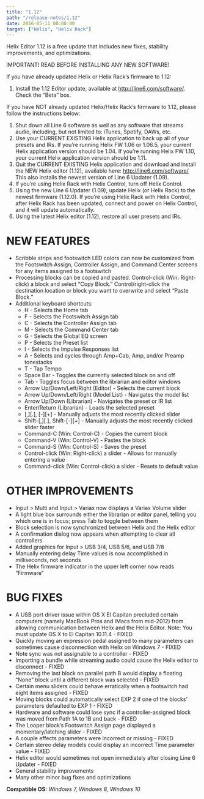 ```yaml
---
title: "1.12"
path: "/release-notes/1.12"
date: 2016-05-11 00:00:00
target: ["Helix", "Helix Rack"]
---
```

Helix Editor 1.12 is a free update that includes new fixes, stability improvements, and optimizations.

<div className="message is-danger">
    <div className="message-header">
        <p>IMPORTANT! READ BEFORE INSTALLING ANY NEW SOFTWARE!</p>
    </div>
    <div className="message-body">
        <p className="is-italic is-bold has-text-weight-semibold">If you have already updated Helix or Helix Rack’s firmware to 1.12:</p>
        <ol>
            <li>Install the 1.12 Editor update, available at <a href="http://line6.com/software/">http://line6.com/software/</a>. Check the “Beta” box.</li>
        </ol>
        <p className="is-italic is-bold has-text-weight-semibold">If you have NOT already updated Helix/Helix Rack’s firmware to 1.12, please follow the instructions below:</p>
        <ol>
            <li>Shut down all Line 6 software as well as any software that streams audio, including, but not limited to: iTunes, Spotify, DAWs, etc.</li>
            <li>Use your CURRENT EXISTING Helix application to back up all of your presets and IRs. If you’re running Helix FW 1.06 or 1.06.5, your current Helix application version should be 1.04. If you’re running Helix FW 1.10, your current Helix application version should be 1.11.</li>
            <li>Quit the CURRENT EXISTING Helix application and download and install the NEW Helix editor (1.12), available here: <a href="http://line6.com/software/">http://line6.com/software/</a> This also installs the newest version of Line 6 Updater (1.09).</li>
            <li>If you’re using Helix Rack with Helix Control, turn off Helix Control.</li>
            <li>Using the new Line 6 Updater (1.09), update Helix (or Helix Rack) to the newest firmware (1.12.0). If you’re using Helix Rack with Helix Control, after Helix Rack has been updated, connect and power on Helix Control, and it will update automatically.</li>
            <li>Using the latest Helix editor (1.12), restore all user presets and IRs.</li>
        </ol>
    </div>
</div>


# NEW FEATURES

- Scribble strips and footswitch LED colors can now be customized from the Footswitch Assign, Controller Assign, and Command Center screens for any items assigned to a footswitch
- Processing blocks can be copied and pasted. Control-click (Win: Right-click) a block and select “Copy Block.” Control/right-click the destination location or block you want to overwrite and select “Paste Block.”
- Additional keyboard shortcuts:
    - H - Selects the Home tab
    - F - Selects the Footswitch Assign tab
    - C - Selects the Controller Assign tab
    - M - Selects the Command Center tab
    - G - Selects the Global EQ screen
    - P - Selects the Preset list
    - I - Selects the Impulse Responses list
    - A - Selects and cycles through Amp+Cab, Amp, and/or Preamp tonestacks
    - T - Tap Tempo
    - Space Bar - Toggles the currently selected block on and off
    - Tab - Toggles focus between the librarian and editor windows
    - Arrow Up/Down/Left/Right (Editor) - Selects the current block
    - Arrow Up/Down/Left/Right (Model List) - Navigates the model list
    - Arrow Up/Down (Librarian) - Navigates the preset or IR list
    - Enter/Return (Librarian) - Loads the selected preset
    - [,][.], [-][+] - Manually adjusts the most recently clicked slider
    - Shift-[,][.], Shift-[-][+] - Manually adjusts the most recently clicked slider faster
    - Command-C (Win: Control-C) - Copies the current block
    - Command-V (Win: Control-V) - Pastes the block
    - Command-S (Win: Control-S) - Saves the preset
    - Control-click (Win: Right-click) a slider - Allows for manually entering a value
    - Command-click (Win: Control-click) a slider - Resets to default value

# OTHER IMPROVEMENTS
- Input > Multi and Input > Variax now displays a Variax Volume slider
- A light blue box surrounds either the librarian or editor panel, telling you which one is in focus; press Tab to toggle between them
- Block selection is now synchronized between Helix and the Helix editor
- A confirmation dialog now appears when attempting to clear all controllers
- Added graphics for Input > USB 3/4, USB 5/6, and USB 7/8
- Manually entering delay Time values is now accomplished in milliseconds, not seconds
- The Helix firmware indicator in the upper left corner now reads “Firmware”

# BUG FIXES
- A USB port driver issue within OS X El Capitan precluded certain computers (namely MacBook Pros and iMacs from mid-2012) from allowing communication between Helix and the Helix Editor. Note: You must update OS X to El Capitan 10.11.4 - FIXED
- Quickly moving an expression pedal assigned to many parameters can sometimes cause disconnection with Helix on Windows 7 - FIXED
- Note sync was not assignable to a controller - FIXED
- Importing a bundle while streaming audio could cause the Helix editor to disconnect - FIXED
- Removing the last block on parallel path B would display a floating “None” block until a different block was selected - FIXED
- Certain menu sliders could behave erratically when a footswitch had eight items assigned - FIXED
- Moving blocks could automatically select EXP 2 if one of the blocks’ parameters defaulted to EXP 1 - FIXED
- Hardware and software could lose sync if a controller-assigned block was moved from Path 1A to 1B and back - FIXED
- The Looper block’s Footswitch Assign page displayed a momentary/latching slider - FIXED
- A couple effects parameters were incorrect or missing - FIXED
- Certain stereo delay models could display an incorrect Time parameter value - FIXED
- Helix editor would sometimes not open immediately after closing Line 6 Updater - FIXED
- General stability improvements
- Many other minor bug fixes and optimizations

**Compatible OS:** *Windows 7, Windows 8, Windows 10* 